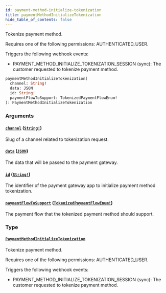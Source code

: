 ```yaml
---
id: payment-method-initialize-tokenization
title: paymentMethodInitializeTokenization
hide_table_of_contents: false
---
```


Tokenize payment method.

Requires one of the following permissions: AUTHENTICATED_USER.

Triggers the following webhook events:

- PAYMENT_METHOD_INITIALIZE_TOKENIZATION_SESSION (sync): The customer requested to tokenize payment method.

```graphql
paymentMethodInitializeTokenization(
  channel: String!
  data: JSON
  id: String!
  paymentFlowToSupport: TokenizedPaymentFlowEnum!
): PaymentMethodInitializeTokenization
```

### Arguments

#### [`channel`](#) ([`String!`](../../../developer/api-reference/scalars/string))

Slug of a channel related to tokenization request.

#### [`data`](#) ([`JSON`](../../../developer/api-reference/scalars/json))

The data that will be passed to the payment gateway.

#### [`id`](#) ([`String!`](../../../developer/api-reference/scalars/string))

The identifier of the payment gateway app to initialize payment method tokenization.

#### [`paymentFlowToSupport`](#) ([`TokenizedPaymentFlowEnum!`](../../../developer/api-reference/enums/tokenized-payment-flow-enum))

The payment flow that the tokenized payment method should support.

### Type

#### [`PaymentMethodInitializeTokenization`](../../../developer/api-reference/objects/payment-method-initialize-tokenization)

Tokenize payment method.

Requires one of the following permissions: AUTHENTICATED_USER.

Triggers the following webhook events:

- PAYMENT_METHOD_INITIALIZE_TOKENIZATION_SESSION (sync): The customer requested to tokenize payment method.
